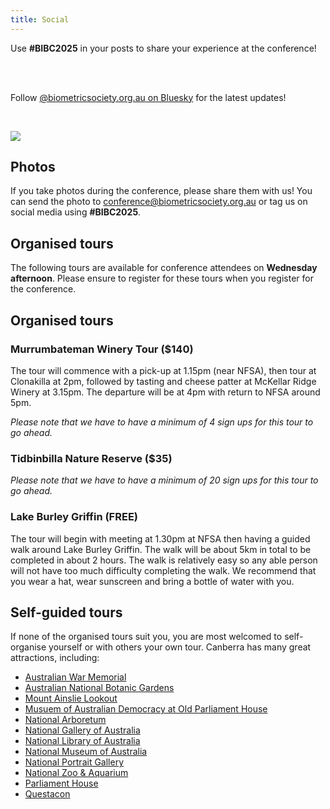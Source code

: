 ```yaml
---
title: Social
---
```


::: aside

Use **#BIBC2025** in your posts to share your experience at the conference!

<Br><br>


Follow [@biometricsociety.org.au on Bluesky](https://bsky.app/profile/biometricsociety.org.au) for the latest updates!

<script src="/assets/bsky-embed.es.js" async></script>
<bsky-embed  
  username="biometricsociety.org.au"  
  limit="3"  
  custom-styles="img.rounded-full { display: none; } .flex > div { max-width: 100%; } .whitespace-pre-wrap { word-wrap: break-word;}"
>  
</bsky-embed>

:::

![](images/Canberra social tile - rectangle - National Arboretum Canberra.jpg)



## Photos

If you take photos during the conference, please share them with us! You can send the photo to [conference@biometricsociety.org.au](mailto:conference@biometricsociety.org.au) or tag us on social media using **#BIBC2025**.

## Organised tours

The following tours are available for conference attendees on **Wednesday afternoon**. Please ensure to register for these tours when you register for the conference.

## Organised tours

### Murrumbateman Winery Tour ($140)

The tour will commence with a pick-up at 1.15pm (near NFSA), then tour at Clonakilla at 2pm, followed by tasting and cheese patter at McKellar Ridge Winery at 3.15pm. The departure will be at 4pm with return to NFSA around 5pm. 

_Please note that we have to have a minimum of 4 sign ups for this tour to go ahead._

### Tidbinbilla Nature Reserve ($35)


_Please note that we have to have a minimum of 20 sign ups for this tour to go ahead._


### Lake Burley Griffin (FREE)

The tour will begin with meeting at 1.30pm at NFSA then having a guided walk around Lake Burley Griffin. The walk will be about 5km in total to be completed in about 2 hours. The walk is relatively easy so any able person will not have too much difficulty completing the walk. We recommend that you wear a hat, wear sunscreen and bring a bottle of water with you.


## Self-guided tours


If none of the organised tours suit you, you are most welcomed to self-organise yourself or with others your own tour. Canberra has many great attractions, including:

- [Australian War Memorial](https://www.awm.gov.au/)
- [Australian National Botanic Gardens](https://www.anbg.gov.au/)
- [Mount Ainslie Lookout](https://visitcanberra.com.au/attractions/56b23b003ed14ca745317ace/mount-ainslie-lookout)
- [Musuem of Australian Democracy at Old Parliament House](https://moadoph.gov.au/)
- [National Arboretum](https://www.nationalarboretum.act.gov.au/)
- [National Gallery of Australia](https://nga.gov.au/)
- [National Library of Australia](https://www.library.gov.au/)
- [National Museum of Australia](https://www.nma.gov.au/)
- [National Portrait Gallery](https://www.portrait.gov.au/)
- [National Zoo & Aquarium](https://nationalzoo.com.au/)
- [Parliament House](https://www.aph.gov.au/)
- [Questacon](https://www.questacon.edu.au/)


